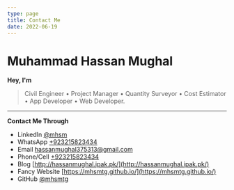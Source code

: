 ```yaml
---
type: page
title: Contact Me
date: 2022-06-19
---
```


# Muhammad Hassan Mughal

**Hey, I'm**
> Civil Engineer • Project Manager • Quantity Surveyor • Cost Estimator • App Developer • Web Developer.

---

**Contact Me Through**

- LinkedIn [@mhsm](https://linkedin.com/in/mhsm)
- WhatsApp [+923215823434](https://web.whatsapp.com/send?phone=923215823434&text&app_absent=0)
- Email hassanmughal375313@gmail.com
- Phone/Cell [+923215823434](tel:+923215823434)
- Blog [http://hassanmughal.ipak.pk/](http://hassanmughal.ipak.pk/)
- Fancy Website [https://mhsmtg.github.io/](https://mhsmtg.github.io/)
- GitHub [@mhsmtg](https://github.com/mhsmtg)